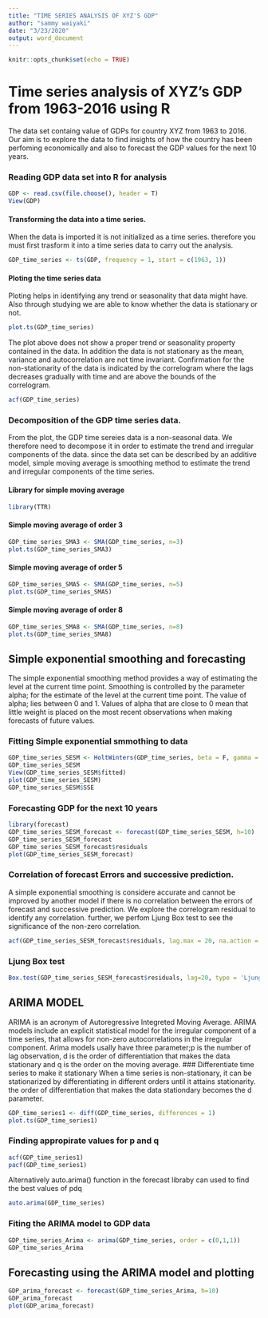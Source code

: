 ---
title: "TIME SERIES ANALYSIS OF XYZ'S GDP"
author: "sammy waiyaki"
date: "3/23/2020"
output: word_document
---

```{r setup, include=FALSE}
knitr::opts_chunk$set(echo = TRUE)
```
#  Time series analysis of XYZ's GDP from 1963-2016 using R  
The data set containg value of GDPs for country XYZ from 1963 to 2016. Our aim is to explore the data to find insights of how the country has been perfoming economically and also to forecast the GDP values for the next 10 years.

###  Reading GDP data set into R for analysis  
```{r}
GDP <- read.csv(file.choose(), header = T)
View(GDP)
```

####  Transforming the data into a time series.  
When the data is imported it is not initialized as a time series. therefore you must first trasform it into a time series data to carry out the analysis. 
```{r}
GDP_time_series <- ts(GDP, frequency = 1, start = c(1963, 1))
```

####  Ploting the time series data  
Ploting helps in identifying any trend or seasonality that data might have. Also through studying we are able to know whether the data is stationary or not. 
```{r}
plot.ts(GDP_time_series)
```

The plot above does not show a proper trend or seasonality property contained in the data. In addition the data is not stationary as the mean, variance and autocorrelation are not time invariant. Confirmation for the non-stationarity of the data is indicated by the correlogram where the lags decreases gradually with time and are above the bounds of the correlogram.
```{r}
acf(GDP_time_series)
```

###  Decomposition of the GDP time series data. 
From the plot, the GDP time sereies data is a non-seasonal data. We therefore need to decompose it in order to estimate the trend and irregular components of the data. since the data set can be described by an additive model, simple moving average is smoothing method  to estimate the trend and irregular components of the time series. 

####  Library for simple moving average  
```{r}
library(TTR)
```

####  Simple moving average of order 3 
```{r}
GDP_time_series_SMA3 <- SMA(GDP_time_series, n=3)
plot.ts(GDP_time_series_SMA3)
```

####  Simple moving average of order 5  
```{r}
GDP_time_series_SMA5 <- SMA(GDP_time_series, n=5)
plot.ts(GDP_time_series_SMA5)
```

####  Simple moving average of order 8  
```{r}
GDP_time_series_SMA8 <- SMA(GDP_time_series, n=8)
plot.ts(GDP_time_series_SMA8)
```

##  Simple exponential smoothing and forecasting  
The simple exponential smoothing method provides a way of estimating the level at the current time point. Smoothing
is controlled by the parameter alpha; for the estimate of the level at the current time point. The value of alpha; lies between 0 and 1. Values of alpha that are close to 0 mean that little weight is placed on the most recent observations when making forecasts of future values.

###  Fitting Simple exponential smmothing to data  
```{r}
GDP_time_series_SESM <- HoltWinters(GDP_time_series, beta = F, gamma = F)
GDP_time_series_SESM
View(GDP_time_series_SESM$fitted)
plot(GDP_time_series_SESM)
GDP_time_series_SESM$SSE
```
###  Forecasting GDP for the next 10 years  
```{r}
library(forecast)
GDP_time_series_SESM_forecast <- forecast(GDP_time_series_SESM, h=10)
GDP_time_series_SESM_forecast
GDP_time_series_SESM_forecast$residuals
plot(GDP_time_series_SESM_forecast)
```

###  Correlation of forecast Errors and successive prediction.  
A simple exponential smoothing is considere accurate and cannot be improved by another model if there is no correlation between the errors of forecast and successive prediction. We explore the correlogram residual to identify any correlation. further, we perfom Ljung Box test to see the significance of the non-zero correlation.
```{r}
acf(GDP_time_series_SESM_forecast$residuals, lag.max = 20, na.action = na.pass)
```
###  Ljung Box test  
```{r}
Box.test(GDP_time_series_SESM_forecast$residuals, lag=20, type = 'Ljung-Box')
```
## ARIMA MODEL
ARIMA is an acronym of Autoregressive Integreted Moving Average. ARIMA models include an explicit statistical model for the irregular component of a time series, that allows for non-zero autocorrelations in the irregular component. Arima models usally have three parameter;p is the number of lag observation, d is the order of differentiation that makes the data stationary and q is the order on the moving average.
###  Differentiate time series to make it stationary
When a time series is non-stationary, it can be stationarized by differentiating in different orders until it attains stationarity. the order of differentiation that makes the data stationdary becomes the d parameter.
```{r}
GDP_time_series1 <- diff(GDP_time_series, differences = 1)
plot.ts(GDP_time_series1)
```
###  Finding appropirate values for p and q
```{r}
acf(GDP_time_series1)
pacf(GDP_time_series1)
```
Alternatively auto.arima() function in the forecast libraby can used to find the best values of pdq
```{r}
auto.arima(GDP_time_series)
```
###  Fiting the ARIMA model to GDP data
```{r}
GDP_time_series_Arima <- arima(GDP_time_series, order = c(0,1,1))
GDP_time_series_Arima
```

##  Forecasting using the ARIMA model and plotting
```{r}
GDP_arima_forecast <- forecast(GDP_time_series_Arima, h=10)
GDP_arima_forecast
plot(GDP_arima_forecast)
```
